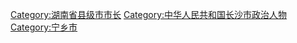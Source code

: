 {{DEFAULTSORT:Ningxiang宁乡}}
[[Category:湖南省县级市市长|Category:湖南省县级市市长]]
[[Category:中华人民共和国长沙市政治人物|Category:中华人民共和国长沙市政治人物]]
[[Category:宁乡市|Category:宁乡市]]